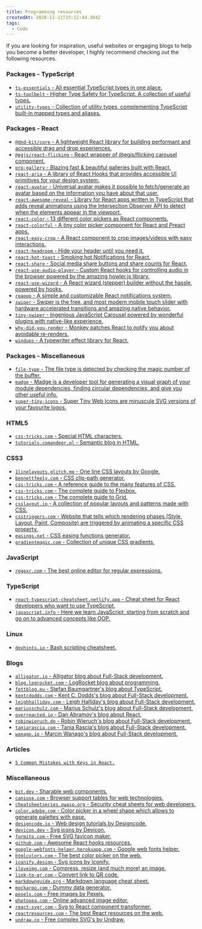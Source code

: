 ```yaml
---
title: Programming resources
createdAt: 2020-11-11T15:12:44.384Z
tags:
  - Code
---
```


<MDXIntro>
  If you are looking for inspiration, useful websites or engaging blogs to help
  you become a better developer, I highly recommend checking out the following
  resources.
</MDXIntro>

### Packages - TypeScript

- [`ts-essentials` - All essential TypeScript types in one place.](https://www.npmjs.com/package/ts-essentials)
- [`ts-toolbelt` - Higher Type Safety for TypeScript. A collection of useful types.](https://www.npmjs.com/package/ts-toolbelt)
- [`utility-types` - Collection of utility types, complementing TypeScript built-in mapped types and aliases.](https://www.npmjs.com/package/utility-types)

### Packages - React

- [`@dnd-kit/core` - A lightweight React library for building performant and accessible drag and drop experiences.](https://www.npmjs.com/package/@dnd-kit/core)
- [`@egjs/react-flicking` - React wrapper of @egjs/flicking carousel component.](https://www.npmjs.com/package/@egjs/react-flicking)
- [`pro-gallery` - Blazing fast & beautiful galleries built with React.](https://www.npmjs.com/package/pro-gallery)
- [`react-aria` - A library of React Hooks that provides accessible UI primitives for your design system.](https://react-spectrum.adobe.com/react-aria/index.html)
- [`react-avatar` - Universal avatar makes it possible to fetch/generate an avatar based on the information you have about that user.](https://www.npmjs.com/package/react-avatar)
- [`react-awesome-reveal` - Library for React apps written in TypeScript that adds reveal animations using the Intersection Observer API to detect when the elements appear in the viewport.](https://www.npmjs.com/package/react-awesome-reveal)
- [`react-color` - 13 different color pickers as React components.](https://www.npmjs.com/package/react-color)
- [`react-colorful` - A tiny color picker component for React and Preact apps.](https://www.npmjs.com/package/react-colorful)
- [`react-easy-crop` - A React component to crop images/videos with easy interactions.](https://www.npmjs.com/package/react-easy-crop)
- [`react-headroom` - Hide your header until you need it.](https://www.npmjs.com/package/react-headroom)
- [`react-hot-toast` - Smoking hot Notifications for React.](https://www.npmjs.com/package/react-hot-toast)
- [`react-share` - Social media share buttons and share counts for React.](https://www.npmjs.com/package/react-share)
- [`react-use-audio-player` - Custom React hooks for controlling audio in the browser powered by the amazing howler.js library.](https://www.npmjs.com/package/react-use-audio-player)
- [`react-use-wizard` - A React wizard (stepper) builder without the hassle, powered by hooks.](https://www.npmjs.com/package/react-use-wizard)
- [`reapop` - A simple and customizable React notifications system.](https://www.npmjs.com/package/reapop)
- [`swiper` - Swiper is the free, and most modern mobile touch slider with hardware accelerated transitions and amazing native behavior.](https://www.npmjs.com/package/swiper)
- [`tiny-swiper` - Ingenious JavaScript Carousel powered by wonderful plugins with native-like experience.](https://www.npmjs.com/package/tiny-swiper)
- [`why-did-you-render` - Monkey patches React to notify you about avoidable re-renders.](https://www.npmjs.com/package/@welldone-software/why-did-you-render)
- [`windups` - A typewriter effect library for React.](https://www.npmjs.com/package/windups)

### Packages - Miscellaneous

- [`file-type` - The file type is detected by checking the magic number of the buffer.](https://www.npmjs.com/package/file-type)
- [`madge` - Madge is a developer tool for generating a visual graph of your module dependencies, finding circular dependencies, and give you other useful info.](https://www.npmjs.com/package/madge)
- [`super-tiny-icons` - Super Tiny Web Icons are minuscule SVG versions of your favourite logos.](https://www.npmjs.com/package/super-tiny-icons)

### HTML5

- [`css-tricks.com` - Special HTML characters.](https://css-tricks.com/snippets/html/glyphs/)
- [`tutorials.comandeer.pl` - Semantic blog in HTML.](https://tutorials.comandeer.pl/html5-blog.html#stopka)

### CSS3

- [`1linelayouts.glitch.me` - One line CSS layouts by Google.](https://1linelayouts.glitch.me/)
- [`bennettfeely.com` - CSS clip-path generator.](https://bennettfeely.com/clippy/)
- [`css-tricks.com` - A reference guide to the many features of CSS.](https://css-tricks.com/almanac/)
- [`css-tricks.com` - The complete guide to Flexbox.](https://css-tricks.com/snippets/css/a-guide-to-flexbox/)
- [`css-tricks.com` - The complete guide to Grid.](https://css-tricks.com/snippets/css/complete-guide-grid/)
- [`csslayout.io` - A collection of popular layouts and patterns made with CSS.](https://csslayout.io/patterns)
- [`csstriggers.com` - Website that tells which rendering phases (Style, Layout, Paint, Composite) are triggered by animating a specific CSS property.](https://csstriggers.com/)
- [`easings.net` - CSS easing functions generator.](https://easings.net/en)
- [`gradientmagic.com` - Collection of unique CSS gradients.](https://www.gradientmagic.com/)

### JavaScript

- [`regexr.com` - The best online editor for regular expressions.](https://regexr.com/)

### TypeScript

- [`react-typescript-cheatsheet.netlify.app` - Cheat sheet for React developers who want to use TypeScript.](https://react-typescript-cheatsheet.netlify.app/docs/basic/setup)
- [`javascript.info` - Here we learn JavaScript, starting from scratch and go on to advanced concepts like OOP.](https://javascript.info/)

### Linux

- [`devhints.io` - Bash scripting cheatsheet.](https://devhints.io/bash)

### Blogs

- [`alligator.io` - Alligator blog about Full-Stack development.](https://alligator.io/)
- [`blog.logrocket.com` - LogRocket blog about programming.](https://blog.logrocket.com/)
- [`fettblog.eu` - Stefan Baumgartner's blog about TypeScript.](https://fettblog.eu/)
- [`kentcdodds.com` - Kent C. Dodds's blog about Full-Stack development.](https://kentcdodds.com/blog/)
- [`leighhalliday.com` - Leigh Halliday's blog about Full-Stack development.](https://www.leighhalliday.com/articles)
- [`mariusschulz.com` - Marius Schulz's blog about Full-Stack development.](https://mariusschulz.com/blog)
- [`overreacted.io` - Dan Abramov's blog about React.](https://overreacted.io/)
- [`robinwieruch.de` - Robin Wieruch's blog about Full-Stack development.](https://www.robinwieruch.de/blog)
- [`taniarascia.com` - Tania Rascia's blog about Full-Stack development.](https://www.taniarascia.com/blog/)
- [`wanago.io` - Marcin Wanago's blog about Full-Stack development.](https://wanago.io/)

### Articles

- [`5 Common Mistakes with Keys in React.`](https://medium.com/blackrock-engineering/5-common-mistakes-with-keys-in-react-b86e82020052)

### Miscellaneous

- [`bit.dev` - Sharable web components.](https://bit.dev/)
- [`caniuse.com` - Browser support tables for web technologies.](https://caniuse.com/#home)
- [`cheatsheetseries.owasp.org` - Security cheat sheets for web developers.](https://cheatsheetseries.owasp.org/)
- [`color.adobe.com` - Color picker in a wheel shape which allows to generate palettes with ease.](https://color.adobe.com/create)
- [`designcode.io` - Web design tutorials by Designcode.](https://designcode.io/)
- [`devicon.dev` - Svg icons by Devicon.](https://devicon.dev/)
- [`formito.com` - Free SVG favicon maker.](https://formito.com/tools/favicon)
- [`github.com` - Awesome React hooks resources.](https://github.com/rehooks/awesome-react-hooks)
- [`google-webfonts-helper.herokuapp.com` - Google web fonts helper.](https://google-webfonts-helper.herokuapp.com/fonts)
- [`htmlcolors.com` - The best color picker on the web.](https://htmlcolors.com/color-picker)
- [`iconify.design` - Svg icons by Iconify.](https://iconify.design/icon-sets/)
- [`iloveimg.com` - Compress, resize (and much more) an image.](https://www.iloveimg.com/)
- [`link-to-qr.com` - Convert link to QR code.](https://link-to-qr.com/)
- [`markdownguide.org` - Markdown language cheat sheet.](https://www.markdownguide.org/basic-syntax/)
- [`mockaroo.com` - Dummy data generator.](https://mockaroo.com/)
- [`pexels.com` - Free images by Pexels.](https://www.pexels.com/)
- [`photopea.com` - Online advanced image editor.](https://www.photopea.com/)
- [`react-svgr.com` - Svg to React component transformer.](https://react-svgr.com/)
- [`reactresources.com` - The best React resources on the web.](https://reactresources.com/)
- [`undraw.co` - Free complex SVG's by Undraw.](https://undraw.co/illustrations)
